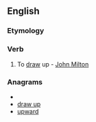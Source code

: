 ==English==

===Etymology===
{{prefix|up|draw}}

===Verb===
{{en-verb}}
# {{transitive|rare}} To [[draw]] up - [[w:John Milton|John Milton]]

===Anagrams===
* {{alphagram|adpruw}}
* [[draw up#English|draw up]]
* [[upward#English|upward]]